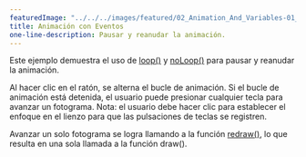 ---
featuredImage: "../../../images/featured/02_Animation_And_Variables-01_Animation_With_Events-thumbnail.png"
title: Animación con Eventos
one-line-description: Pausar y reanudar la animación.
---

Este ejemplo demuestra el uso de
<a href="https://p5js.org/reference/#/p5/loop">loop()</a>
y
<a href="https://p5js.org/reference/#/p5/noLoop">noLoop()</a>
para pausar y reanudar la animación.

Al hacer clic en el ratón, se alterna el bucle de animación. Si el bucle de
animación está detenida, el usuario puede presionar cualquier tecla para avanzar un fotograma.
Nota: el usuario debe hacer clic para establecer el enfoque en el lienzo para que
las pulsaciones de teclas se registren.

Avanzar un solo fotograma se logra llamando a la función
<a href="https://p5js.org/reference/#/p5/redraw">redraw()</a>,
lo que resulta en una sola llamada a la función draw().

